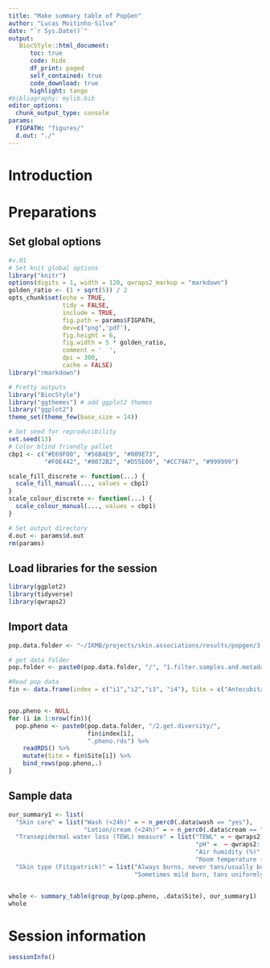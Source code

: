 ```yaml
---
title: "Make summary table of PopGen"
author: "Lucas Moitinho-Silva"
date: "`r Sys.Date()`"
output:
   BiocStyle::html_document:
      toc: true
      code: hide
      df_print: paged
      self_contained: true
      code_download: true
      highlight: tango
#bibliography: mylib.bib
editor_options:
  chunk_output_type: console
params:
  FIGPATH: "figures/"
  d.out: "./"
---
```



# Introduction


# Preparations

## Set global options

```r
#v.01
# Set knit global options
library("knitr")
options(digits = 1, width = 120, qwraps2_markup = "markdown")
golden_ratio <- (1 + sqrt(5)) / 2
opts_chunk$set(echo = TRUE,
               tidy = FALSE,
               include = TRUE,
               fig.path = params$FIGPATH,
               dev=c("png",'pdf'),
               fig.height = 6,
               fig.width = 5 * golden_ratio,
               comment = '  ',
               dpi = 300,
               cache = FALSE)
library("rmarkdown")

# Pretty outputs
library("BiocStyle")
library("ggthemes") # add ggplot2 themes
library("ggplot2")
theme_set(theme_few(base_size = 14))

# Set seed for reproducibility
set.seed(13)
# Color blind friendly pallet
cbp1 <- c("#E69F00", "#56B4E9", "#009E73",
          "#F0E442", "#0072B2", "#D55E00", "#CC79A7", "#999999")

scale_fill_discrete <- function(...) {
  scale_fill_manual(..., values = cbp1)
}
scale_colour_discrete <- function(...) {
  scale_colour_manual(..., values = cbp1)
}

# Set output directory
d.out <- params$d.out
rm(params)
```


## Load libraries for the session

```r
library(ggplot2)
library(tidyverse)
library(qwraps2)
```

## Import data
```r
pop.data.folder <- "~/IKMB/projects/skin.associations/results/popgen/3.physio.set" 

# get data folder
pop.folder <- paste0(pop.data.folder, "/", "1.filter.samples.and.metadata")

#Read pop data
fin <- data.frame(index = c("i1","i2","i3", "i4"), Site = c("Antecubital fossa","Volar forearm", "Dorsal forearm",  "Forehead"))


pop.pheno <- NULL
for (i in 1:nrow(fin)){
  pop.pheno <- paste0(pop.data.folder, "/2.get.diversity/",
                      fin$index[i],
                      ".pheno.rds") %>% 
    readRDS() %>% 
    mutate(Site = fin$Site[i]) %>% 
    bind_rows(pop.pheno,.)
}


```


## Sample data
```r
our_summary1 <- list(
  "Skin care" = list("Wash (<24h)" = ~ n_perc0(.data$wash == "yes"),
                     "Lotion/cream (<24h)" = ~ n_perc0(.data$cream == "yes")),
  "Transepidermal water loss (TEWL) measure" = list("TEWL" = ~ qwraps2::median_iqr(.data$TEWL_specific, digits = 2),
                                                    "pH" =  ~ qwraps2::median_iqr(.data$ph_specific, digits = 2),
                                                    "Air humidity (%)" = ~ qwraps2::median_iqr(.data$t14558_TEWL_humidity, digits = 2),
                                                    "Room temperature (°C)" = ~ qwraps2::median_iqr(.data$t14559_TEWL_temperature, digits = 2)),
  "Skin type (Fitzpatrick)" = list("Always burns, never tans/usually burns, tans minmally" = ~ n_perc0(.data$t14520_Fitzpatrick_type == "always burns, never tans/usually burns, tans minmally"),
                                   "Sometimes mild burn, tans uniformly" = ~ n_perc0(.data$t14520_Fitzpatrick_type == "somet.mild burn,tans uniformly")))


whole <- summary_table(group_by(pop.pheno, .data$Site), our_summary1)
whole
```



# Session information

```r
sessionInfo()
```
